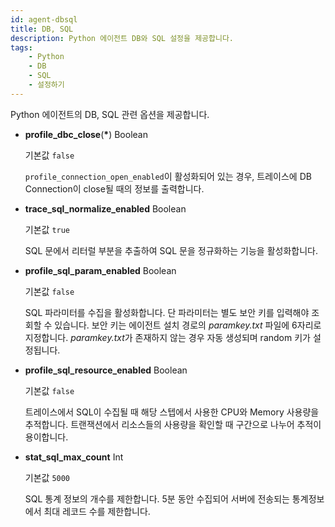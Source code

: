 ```yaml
---
id: agent-dbsql
title: DB, SQL
description: Python 에이전트 DB와 SQL 설정을 제공합니다.
tags:
    - Python
    - DB
    - SQL
    - 설정하기
---
```


Python 에이전트의 DB, SQL 관련 옵션을 제공합니다.

* **profile_dbc_close**(**\***) <span class='type'>Boolean</span>

  기본값 `false`

  `profile_connection_open_enabled`이 활성화되어 있는 경우, 트레이스에 DB Connection이 close될 때의 정보를 출력합니다.

* **trace_sql_normalize_enabled** <span class='type'>Boolean</span>

  기본값 `true`

  SQL 문에서 리터럴 부분을 추출하여 SQL 문을 정규화하는 기능을 활성화합니다.

* **profile_sql_param_enabled** <span class='type'>Boolean</span><ScrollToLink anchor='profile-sql-param' />

  기본값 `false`

  SQL 파라미터를 수집을 활성화합니다. 단 파라미터는 별도 보안 키를 입력해야 조회할 수 있습니다. 보안 키는 에이전트 설치 경로의 *paramkey.txt* 파일에 6자리로 지정합니다. *paramkey.txt*가 존재하지 않는 경우 자동 생성되며 random 키가 설정됩니다.

* **profile_sql_resource_enabled** <span class='type'>Boolean</span>

  기본값 `false`

  트레이스에서 SQL이 수집될 때 해당 스텝에서 사용한 CPU와 Memory 사용량을 추적합니다. 트랜잭션에서 리소스들의 사용량을 확인할 때 구간으로 나누어 추적이 용이합니다.

* **stat_sql_max_count** <span class='type'>Int</span>

  기본값 `5000`

  SQL 통계 정보의 개수를 제한합니다. 5분 동안 수집되어 서버에 전송되는 통계정보에서 최대 레코드 수를 제한합니다.
